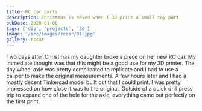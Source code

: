 ```yaml
---
title: RC car parts
description: Christmas is saved when I 3D print a small toy part
pubDate: 2020-01-06
tags: ['diy', 'projects', '3d']
image: '/src/images/rccar/01.jpg'
gallery: rccar
---
```


Two days after Christmas my daughter broke a piece on her new RC car. My immediate thought was that this might be a good use for my 3D printer. The tiny wheel axle was pretty complicated to replicate and I had to use a caliper to make the original measurements. A few hours later and I had a mostly decent Tinkercad model built out that I could print. I was pretty impressed on how close it was to the original. Outside of a quick drill press trip to expand one of the hole for the axle, everything came out perfectly on the first print.
